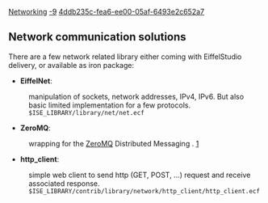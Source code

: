 [[Property:title|Networking]]
[[Property:weight|-9]]
[[Property:uuid|4ddb235c-fea6-ee00-05af-6493e2c652a7]]
== Network communication solutions==

There are a few network related library either coming with EiffelStudio delivery, or available as iron package:
* '''EiffelNet''':
: manipulation of sockets, network addresses, IPv4, IPv6. But also basic limited implementation for a few protocols. <code lang="shell">$ISE_LIBRARY/library/net/net.ecf</code>

* '''ZeroMQ''': 
: wrapping for the [http://zeromq.org/ ZeroMQ] Distributed Messaging . [https://svn.eiffel.com/eiffelstudio/trunk/Src/library/zeromq]

* '''http_client''':
: simple web client to send http (GET, POST, ...) request and receive associated response. <code lang="shell">$ISE_LIBRARY/contrib/library/network/http_client/http_client.ecf</code>



